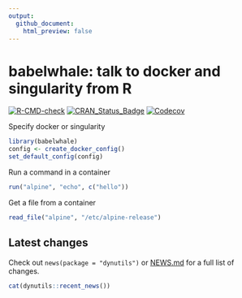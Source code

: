 ```yaml
---
output:
  github_document:
    html_preview: false
---
```


# babelwhale: talk to docker and singularity from R


<!-- badges: start -->
[![R-CMD-check](https://github.com/dynverse/babelwhale/workflows/R-CMD-check/badge.svg)](https://github.com/dynverse/babelwhale/actions)
[![CRAN_Status_Badge](https://www.r-pkg.org/badges/version/babelwhale)](https://cran.r-project.org/package=babelwhale)
[![Codecov](https://codecov.io/gh/dynverse/babelwhale/branch/master/graph/badge.svg)](https://codecov.io/gh/dynverse/babelwhale)
<!-- badges: end -->

Specify docker or singularity

```r
library(babelwhale)
config <- create_docker_config()
set_default_config(config)
```

Run a command in a container

```r
run("alpine", "echo", c("hello"))
```

Get a file from a container
```r
read_file("alpine", "/etc/alpine-release")
```

## Latest changes

Check out `news(package = "dynutils")` or [NEWS.md](NEWS.md) for a full list of changes.

<!-- This section gets automatically generated from NEWS.md -->

```r
cat(dynutils::recent_news())
```
